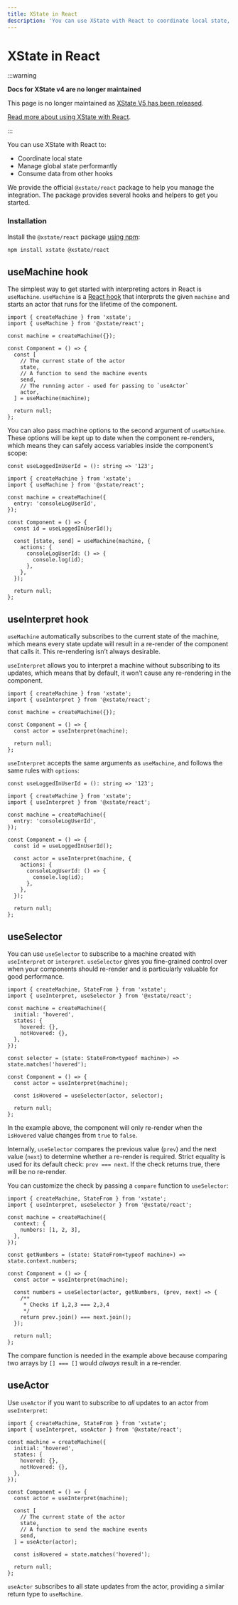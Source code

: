 ```yaml
---
title: XState in React
description: 'You can use XState with React to coordinate local state, manage global state performantly, and consume data from other hooks.'
---
```


# XState in React

:::warning

**Docs for XState v4 are no longer maintained** 

This page is no longer maintained as [XState V5 has been released](/blog/2023-12-01-xstate-v5).

[Read more about using XState with React](/docs/xstate-react).

:::

You can use XState with React to:

- Coordinate local state
- Manage global state performantly
- Consume data from other hooks

We provide the official `@xstate/react` package to help you manage the integration. The package provides several hooks and helpers to get you started.

### Installation

Install the `@xstate/react` package [using npm](https://developer.mozilla.org/en-US/docs/Learn/Tools_and_testing/Understanding_client-side_tools/Command_line#adding_powerups):

```bash
npm install xstate @xstate/react
```

## useMachine hook

<!-- deps: ["xstate-react","running-machines-intro","intro-to-state-api"] -->

The simplest way to get started with interpreting actors in React is `useMachine`. `useMachine` is a [React hook](https://reactjs.org/hooks) that interprets the given `machine` and starts an actor that runs for the lifetime of the component.

```tsx
import { createMachine } from 'xstate';
import { useMachine } from '@xstate/react';

const machine = createMachine({});

const Component = () => {
  const [
    // The current state of the actor
    state,
    // A function to send the machine events
    send,
    // The running actor - used for passing to `useActor`
    actor,
  ] = useMachine(machine);

  return null;
};
```

You can also pass machine options to the second argument of `useMachine`. These options will be kept up to date when the component re-renders, which means they can safely access variables inside the component’s scope:

```tsx
const useLoggedInUserId = (): string => '123';

import { createMachine } from 'xstate';
import { useMachine } from '@xstate/react';

const machine = createMachine({
  entry: 'consoleLogUserId',
});

const Component = () => {
  const id = useLoggedInUserId();

  const [state, send] = useMachine(machine, {
    actions: {
      consoleLogUserId: () => {
        console.log(id);
      },
    },
  });

  return null;
};
```

## useInterpret hook

<!-- deps: ["xstate-react", "use-machine"] -->

`useMachine` automatically subscribes to the current state of the machine, which means every state update will result in a re-render of the component that calls it. This re-rendering isn’t always desirable.

`useInterpret` allows you to interpret a machine without subscribing to its updates, which means that by default, it won’t cause any re-rendering in the component.

```tsx
import { createMachine } from 'xstate';
import { useInterpret } from '@xstate/react';

const machine = createMachine({});

const Component = () => {
  const actor = useInterpret(machine);

  return null;
};
```

`useInterpret` accepts the same arguments as `useMachine`, and follows the same rules with `options`:

```tsx
const useLoggedInUserId = (): string => '123';

import { createMachine } from 'xstate';
import { useInterpret } from '@xstate/react';

const machine = createMachine({
  entry: 'consoleLogUserId',
});

const Component = () => {
  const id = useLoggedInUserId();

  const actor = useInterpret(machine, {
    actions: {
      consoleLogUserId: () => {
        console.log(id);
      },
    },
  });

  return null;
};
```

## useSelector

<!-- deps: ["use-interpret", "intro-to-state-api"] -->

You can use `useSelector` to subscribe to a machine created with `useInterpret` or `interpret`. `useSelector` gives you fine-grained control over when your components should re-render and is particularly valuable for good performance.

```tsx
import { createMachine, StateFrom } from 'xstate';
import { useInterpret, useSelector } from '@xstate/react';

const machine = createMachine({
  initial: 'hovered',
  states: {
    hovered: {},
    notHovered: {},
  },
});

const selector = (state: StateFrom<typeof machine>) => state.matches('hovered');

const Component = () => {
  const actor = useInterpret(machine);

  const isHovered = useSelector(actor, selector);

  return null;
};
```

In the example above, the component will only re-render when the `isHovered` value changes from `true` to `false`.

Internally, `useSelector` compares the previous value (`prev`) and the next value (`next`) to determine whether a re-render is required. Strict equality is used for its default check: `prev === next`. If the check returns true, there will be no re-render.

You can customize the check by passing a `compare` function to `useSelector`:

```tsx
import { createMachine, StateFrom } from 'xstate';
import { useInterpret, useSelector } from '@xstate/react';

const machine = createMachine({
  context: {
    numbers: [1, 2, 3],
  },
});

const getNumbers = (state: StateFrom<typeof machine>) => state.context.numbers;

const Component = () => {
  const actor = useInterpret(machine);

  const numbers = useSelector(actor, getNumbers, (prev, next) => {
    /**
     * Checks if 1,2,3 === 2,3,4
     */
    return prev.join() === next.join();
  });

  return null;
};
```

The compare function is needed in the example above because comparing two arrays by `[] === []` would _always_ result in a re-render.

## useActor

<!-- deps: ["xstate-react", "use-selector"] -->

Use `useActor` if you want to subscribe to _all_ updates to an actor from `useInterpret`:

```tsx
import { createMachine, StateFrom } from 'xstate';
import { useInterpret, useActor } from '@xstate/react';

const machine = createMachine({
  initial: 'hovered',
  states: {
    hovered: {},
    notHovered: {},
  },
});

const Component = () => {
  const actor = useInterpret(machine);

  const [
    // The current state of the actor
    state,
    // A function to send the machine events
    send,
  ] = useActor(actor);

  const isHovered = state.matches('hovered');

  return null;
};
```

`useActor` subscribes to all state updates from the actor, providing a similar return type to `useMachine`.
